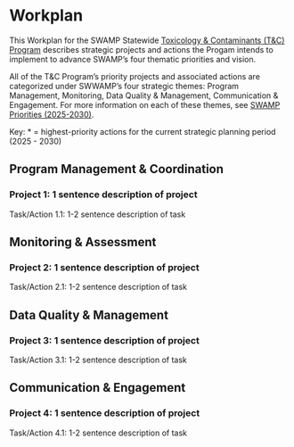 # Workplan

This Workplan for the SWAMP Statewide [Toxicology & Contaminants (T&C) Program](https://www.waterboards.ca.gov/water_issues/programs/swamp/spot/) describes strategic projects and actions the Progam intends to implement to advance SWAMP's four thematic priorities and vision.

All of the T&C Program's priority projects and associated actions are categorized under SWWAMP's four strategic themes: Program Management, Monitoring, Data Quality & Management, Communication & Engagement. For more information on each of these themes, see [SWAMP Priorities (2025-2030)](https://cawaterboarddatacenter.github.io/swamp-strategy/prioriites.html).

Key: \* = highest-priority actions for the current strategic planning period (2025 - 2030)

## Program Management & Coordination

### Project 1: 1 sentence description of project

Task/Action 1.1: 1-2 sentence description of task

## Monitoring & Assessment

### Project 2: 1 sentence description of project

Task/Action 2.1: 1-2 sentence description of task

## Data Quality & Management

### Project 3: 1 sentence description of project

Task/Action 3.1: 1-2 sentence description of task

## Communication & Engagement

### Project 4: 1 sentence description of project

Task/Action 4.1: 1-2 sentence description of task
